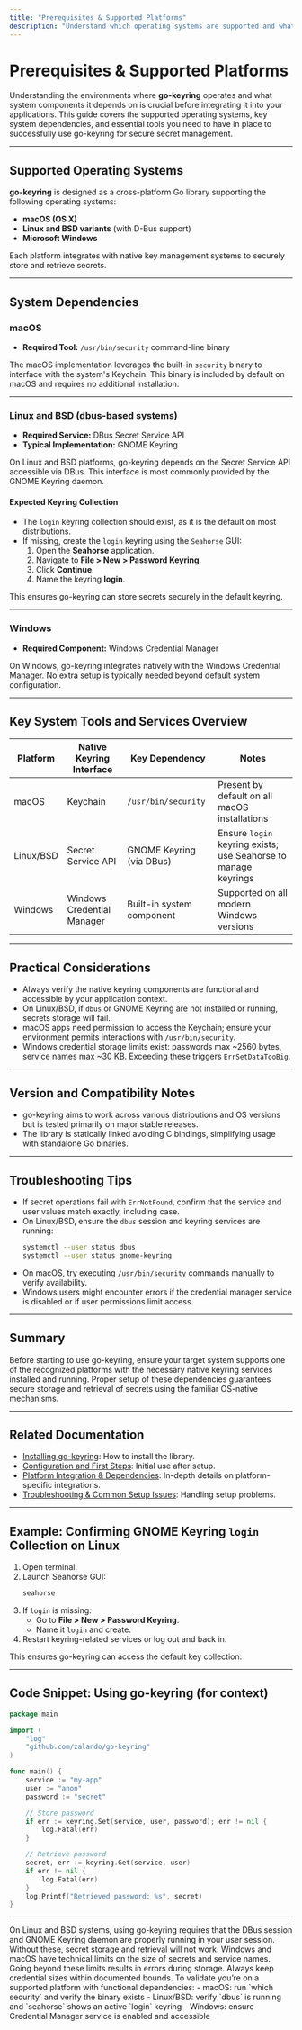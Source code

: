```yaml
---
title: "Prerequisites & Supported Platforms"
description: "Understand which operating systems are supported and what dependencies you need—before you start. Covers macOS, Linux/BSD (dbus), and Windows, including key system tools and services involved in secure storage."
---
```


# Prerequisites & Supported Platforms

Understanding the environments where **go-keyring** operates and what system components it depends on is crucial before integrating it into your applications. This guide covers the supported operating systems, key system dependencies, and essential tools you need to have in place to successfully use go-keyring for secure secret management.

---

## Supported Operating Systems

**go-keyring** is designed as a cross-platform Go library supporting the following operating systems:

- **macOS (OS X)**
- **Linux and BSD variants** (with D-Bus support)
- **Microsoft Windows**

Each platform integrates with native key management systems to securely store and retrieve secrets.

---

## System Dependencies

### macOS

- **Required Tool:** `/usr/bin/security` command-line binary

The macOS implementation leverages the built-in `security` binary to interface with the system's Keychain. This binary is included by default on macOS and requires no additional installation.

---

### Linux and BSD (dbus-based systems)

- **Required Service:** DBus Secret Service API
- **Typical Implementation:** GNOME Keyring

On Linux and BSD platforms, go-keyring depends on the Secret Service API accessible via DBus. This interface is most commonly provided by the GNOME Keyring daemon.

#### Expected Keyring Collection

- The `login` keyring collection should exist, as it is the default on most distributions.
- If missing, create the `login` keyring using the `Seahorse` GUI:
  1. Open the **Seahorse** application.
  2. Navigate to **File > New > Password Keyring**.
  3. Click **Continue**.
  4. Name the keyring **login**.

This ensures go-keyring can store secrets securely in the default keyring.

---

### Windows

- **Required Component:** Windows Credential Manager

On Windows, go-keyring integrates natively with the Windows Credential Manager. No extra setup is typically needed beyond default system configuration.

---

## Key System Tools and Services Overview

| Platform | Native Keyring Interface | Key Dependency                | Notes                          |
|----------|--------------------------|------------------------------|--------------------------------|
| macOS    | Keychain                 | `/usr/bin/security`           | Present by default on all macOS installations |
| Linux/BSD| Secret Service API       | GNOME Keyring (via DBus)      | Ensure `login` keyring exists; use Seahorse to manage keyrings |
| Windows  | Windows Credential Manager | Built-in system component    | Supported on all modern Windows versions |

---

## Practical Considerations

- Always verify the native keyring components are functional and accessible by your application context.
- On Linux/BSD, if `dbus` or GNOME Keyring are not installed or running, secrets storage will fail.
- macOS apps need permission to access the Keychain; ensure your environment permits interactions with `/usr/bin/security`.
- Windows credential storage limits exist: passwords max ~2560 bytes, service names max ~30 KB. Exceeding these triggers `ErrSetDataTooBig`.

---

## Version and Compatibility Notes

- go-keyring aims to work across various distributions and OS versions but is tested primarily on major stable releases.
- The library is statically linked avoiding C bindings, simplifying usage with standalone Go binaries.

---

## Troubleshooting Tips

- If secret operations fail with `ErrNotFound`, confirm that the service and user values match exactly, including case.
- On Linux/BSD, ensure the `dbus` session and keyring services are running:
  ```bash
  systemctl --user status dbus
  systemctl --user status gnome-keyring
  ```
- On macOS, try executing `/usr/bin/security` commands manually to verify availability.
- Windows users might encounter errors if the credential manager service is disabled or if user permissions limit access.

---

## Summary

Before starting to use go-keyring, ensure your target system supports one of the recognized platforms with the necessary native keyring services installed and running. Proper setup of these dependencies guarantees secure storage and retrieval of secrets using the familiar OS-native mechanisms.

---

## Related Documentation

- [Installing go-keyring](/getting-started/setup-basics/installation): How to install the library.
- [Configuration and First Steps](/getting-started/setup-basics/configuration): Initial use after setup.
- [Platform Integration & Dependencies](/overview/architecture-usecases-integration/platform-integration): In-depth details on platform-specific integrations.
- [Troubleshooting & Common Setup Issues](/getting-started/usage-validation/troubleshooting): Handling setup problems.

---

## Example: Confirming GNOME Keyring `login` Collection on Linux

1. Open terminal.
2. Launch Seahorse GUI:
   ```bash
   seahorse
   ```
3. If `login` is missing:
   - Go to **File > New > Password Keyring**.
   - Name it `login` and create.
4. Restart keyring-related services or log out and back in.

This ensures go-keyring can access the default key collection.

---

## Code Snippet: Using go-keyring (for context)

```go
package main

import (
    "log"
    "github.com/zalando/go-keyring"
)

func main() {
    service := "my-app"
    user := "anon"
    password := "secret"

    // Store password
    if err := keyring.Set(service, user, password); err != nil {
        log.Fatal(err)
    }

    // Retrieve password
    secret, err := keyring.Get(service, user)
    if err != nil {
        log.Fatal(err)
    }
    log.Printf("Retrieved password: %s", secret)
}
```

---

<Tip>
On Linux and BSD systems, using go-keyring requires that the DBus session and GNOME Keyring daemon are properly running in your user session. Without these, secret storage and retrieval will not work.
</Tip>

<Warning>
Windows and macOS have technical limits on the size of secrets and service names. Going beyond these limits results in errors during storage. Always keep credential sizes within documented bounds.
</Warning>

<Check>
To validate you’re on a supported platform with functional dependencies:
- macOS: run `which security` and verify the binary exists
- Linux/BSD: verify `dbus` is running and `seahorse` shows an active `login` keyring
- Windows: ensure Credential Manager service is enabled and accessible
</Check>
